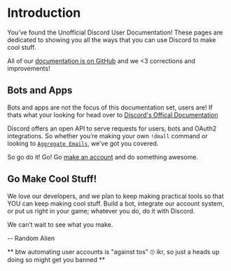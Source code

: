 # Introduction

You’ve found the Unofficial Discord User Documentation! These pages are dedicated to showing you all the ways that you can use Discord to make cool stuff.

All of our [documentation is on GitHub](https://github.com/discord-userdoccers/discord-userdoccers) and we <3 corrections and improvements!

## Bots and Apps

Bots and apps are not the focus of this documentation set, users are! If thats what your looking for head over to [Discord's Offical Documentation](https://discord.com/developers/docs/intro)

Discord offers an open API to serve requests for users, bots and OAuth2 integrations. So whether you’re making your own `!dmall` command or looking to [`Aggregate Emails`](/topics/oauth2/), we’ve got you covered.

So go do it! Go! Go [make an account](/resources/auth) and do something awesome.

## Go Make Cool Stuff!

We love our developers, and we plan to keep making practical tools so that YOU can keep making cool stuff. Build a bot, integrate our account system, or put us right in your game; whatever you do, do it with Discord.

We can’t wait to see what you make.

-- Random Alien

** btw automating user accounts is "against tos" 🙄 ikr, so just a heads up doing so might get you banned **
